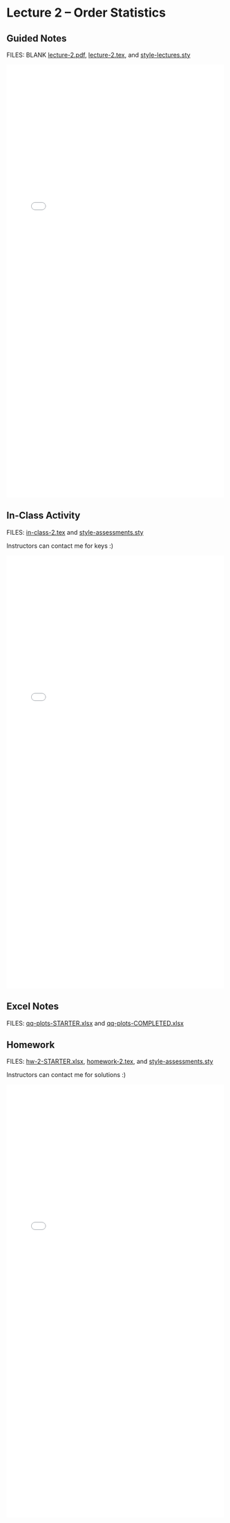 # Lecture 2 -- Order Statistics {.unnumbered}

## Guided Notes

FILES: BLANK [lecture-2.pdf](https://github.com/coltongearhart/math321/blob/main/lectures/lecture-2.pdf), [lecture-2.tex](https://github.com/coltongearhart/math321/blob/main/lectures/lecture-2.tex), and [style-lectures.sty](https://github.com/coltongearhart/math321/blob/main/lectures/style-lectures.sty)

<embed src="lectures/lecture-2-COMPLETED.pdf" type="application/pdf" width="100%" height="1000px"></embed>

## In-Class Activity

FILES: [in-class-2.tex](https://github.com/coltongearhart/math321/blob/main/assessments/in-class-2.tex) and [style-assessments.sty](https://github.com/coltongearhart/math321/blob/main/assessments/style-assessments.sty)

Instructors can contact me for keys :)

<embed src="assessments/in-class-2.pdf" type="application/pdf" width="100%" height="1000px"></embed>

## Excel Notes

FILES: [qq-plots-STARTER.xlsx](https://github.com/coltongearhart/math321/blob/main/excel/files/qq-plots-STARTER.xlsx) and [qq-plots-COMPLETED.xlsx](https://github.com/coltongearhart/math321/blob/main/excel/files/qq-plots-COMPLETED.xlsx)

## Homework

FILES: [hw-2-STARTER.xlsx](https://github.com/coltongearhart/math321/blob/main/excel/hw-2-STARTER.xlsx), [homework-2.tex](https://github.com/coltongearhart/math321/blob/main/assessments/homework-2.tex), and [style-assessments.sty](https://github.com/coltongearhart/math321/blob/main/assessments/style-assessments.sty)

Instructors can contact me for solutions :)

<embed src="assessments/homework-2.pdf" type="application/pdf" width="100%" height="1000px"></embed>